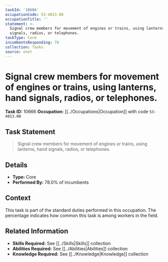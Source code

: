 ```yaml
---
taskId: '10666'
occupationCode: 53-4013.00
occupationTitle: ''
statement: >-
  Signal crew members for movement of engines or trains, using lanterns, hand
  signals, radios, or telephones.
taskType: Core
incumbentsResponding: 78
collection: Tasks
source: onet
---
```

# Signal crew members for movement of engines or trains, using lanterns, hand signals, radios, or telephones.

**Task ID:** 10666
**Occupation:** [[../Occupations|Occupation]] with code `53-4013.00`

## Task Statement

> Signal crew members for movement of engines or trains, using lanterns, hand signals, radios, or telephones.

## Details

- **Type:** Core
- **Performed By:** 78.0% of incumbents

## Context

This task is part of the standard duties performed in this occupation. The percentage indicates how common this task is among workers in the field.

## Related Information

- **Skills Required:** See [[../Skills|Skills]] collection
- **Abilities Required:** See [[../Abilities|Abilities]] collection
- **Knowledge Required:** See [[../Knowledge|Knowledge]] collection
